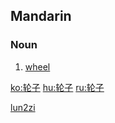 {{zh-forms|[[轮]][[子]]|[[輪子]]}}
==Mandarin==

===Noun===
{{cmn-noun|s|pin=lúnzi|pint=lun2zi|tra=輪子|sim=轮子|rs=车04}}

# {{Intermediate Mandarin|lang=zh-cn|skey=lun2zi}} [[wheel]]

[[Category:zh-cn:Simple machines|lun2zi]]

[[ko:轮子]]
[[hu:轮子]]
[[ru:轮子]]